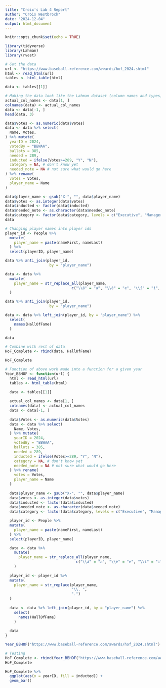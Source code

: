 ```yaml
---
title: "Croix's Lab 4 Report"
author: "Croix Westbrock"
date: "2024-12-04"
output: html_document
---
```


```r
knitr::opts_chunk$set(echo = TRUE)
```

```r
library(tidyverse)
library(Lahman)
library(rvest)
```

```r
# Get the data
url <- "https://www.baseball-reference.com/awards/hof_2024.shtml"
html <- read_html(url)
tables <- html_table(html)

data <- tables[[1]]
```

```r
# Making the data look like the Lahman dataset (column names and types)
actual_col_names <- data[1, ]
colnames(data) <- actual_col_names
data <- data[-1, ]
head(data, 3)

data$Votes <- as.numeric(data$Votes)
data <- data %>% select(
  Name, Votes, 
) %>% mutate(
  yearID = 2024,
  votedBy = "BBWAA",
  ballots = 385,
  needed = 289,
  inducted = ifelse(Votes>=289, "Y", "N"),
  category = NA, # don't know yet
  needed_note = NA # not sure what would go here
) %>% rename(
  votes = Votes, 
  player_name = Name
)

data$player_name <- gsub("X-", "", data$player_name)
data$votes <- as.integer(data$votes)
data$inducted <- factor(data$inducted)
data$needed_note <- as.character(data$needed_note)
data$category <- factor(data$category, levels = c("Executive", "Manager", "Pioneer", "Pioneer/Executive", "Player", "Umpire"))
data
```

```r
# Changing player names into player ids
player_id <- People %>% 
  mutate(
    player_name = paste(nameFirst, nameLast)
  ) %>% 
  select(playerID, player_name)

data %>% anti_join(player_id, 
                    by = "player_name")

data <- data %>% 
  mutate(
    player_name = str_replace_all(player_name,
                              c("\\á" = "a", "\\é" = "e", "\\í" = "i", "\\ó" = "o"))
  )

data %>% anti_join(player_id, 
                    by = "player_name")

data <- data %>% left_join(player_id, by = "player_name") %>% 
  select(
    names(HallOfFame)
  )

data
```

```r
# Combine with rest of data
HoF_Complete <- rbind(data, HallOfFame)
```


```r
HoF_Complete
```

```r
# Function of above work made into a function for a given year
Year_BBHOF <- function(url) {
  html <- read_html(url)
  tables <- html_table(html)

  data <- tables[[1]]
  
  actual_col_names <- data[1, ]
  colnames(data) <- actual_col_names
  data <- data[-1, ]
  
  data$Votes <- as.numeric(data$Votes)
  data <- data %>% select(
    Name, Votes, 
  ) %>% mutate(
    yearID = 2024,
    votedBy = "BBWAA",
    ballots = 385,
    needed = 289,
    inducted = ifelse(Votes>=289, "Y", "N"),
    category = NA, # don't know yet
    needed_note = NA # not sure what would go here
  ) %>% rename(
    votes = Votes, 
    player_name = Name
  )
  
  data$player_name <- gsub("X-", "", data$player_name)
  data$votes <- as.integer(data$votes)
  data$inducted <- factor(data$inducted)
  data$needed_note <- as.character(data$needed_note)
  data$category <- factor(data$category, levels = c("Executive", "Manager", "Pioneer", "Pioneer/Executive", "Player", "Umpire"))

  player_id <- People %>% 
  mutate(
    player_name = paste(nameFirst, nameLast)
  ) %>% 
  select(playerID, player_name)

  data <- data %>% 
    mutate(
      player_name = str_replace_all(player_name,
                                c("\\á" = "a", "\\é" = "e", "\\í" = "i", "\\ó" = "o"))
    )
  
  player_id <- player_id %>% 
  mutate(
    player_name = str_replace(player_name,
                              "\\. ",
                              ".")
  )
  
  data <- data %>% left_join(player_id, by = "player_name") %>% 
    select(
      names(HallOfFame)
    )
  
  data
}

Year_BBHOF("https://www.baseball-reference.com/awards/hof_2024.shtml")
```

```r
# Testing 
HoF_Complete <- rbind(Year_BBHOF("https://www.baseball-reference.com/awards/hof_2024.shtml"), HallOfFame)
HoF_Complete
```

```r
HoF_Complete %>% 
  ggplot(aes(x = yearID, fill = inducted)) +
  geom_bar()
```

